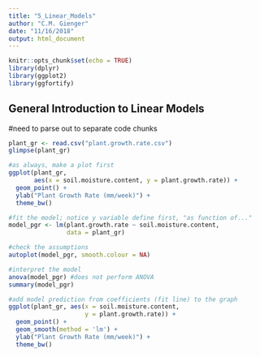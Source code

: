 ```yaml
---
title: "5_Linear_Models"
author: "C.M. Gienger"
date: "11/16/2018"
output: html_document
---
```


```r
knitr::opts_chunk$set(echo = TRUE)
library(dplyr)
library(ggplot2)
library(ggfortify)

```
## General Introduction to Linear Models
#need to parse out to separate code chunks
```r
plant_gr <- read.csv("plant.growth.rate.csv")
glimpse(plant_gr)

#as always, make a plot first
ggplot(plant_gr,
       aes(x = soil.moisture.content, y = plant.growth.rate)) +
  geom_point() +
  ylab("Plant Growth Rate (mm/week)") +
  theme_bw()

#fit the model; notice y variable define first, "as function of..."
model_pgr <- lm(plant.growth.rate ~ soil.moisture.content,
                data = plant_gr)

#check the assumptions
autoplot(model_pgr, smooth.colour = NA)

#interpret the model
anova(model_pgr) #does not perform ANOVA
summary(model_pgr)

#add model prediction from coefficients (fit line) to the graph 
ggplot(plant_gr, aes(x = soil.moisture.content,
                     y = plant.growth.rate)) +
  geom_point() +
  geom_smooth(method = 'lm') +
  ylab("Plant Growth Rate (mm/week)") +
  theme_bw()

```
